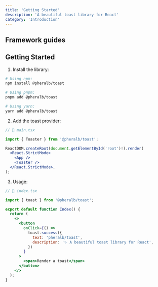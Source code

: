 ```yaml
---
title: 'Getting Started'
description: 'A beautiful toast library for React'
category: 'Introduction'
---
```



<article>

<Hero client:load />

## Framework guides

<Usage />

## Getting Started

1. Install the library:

```bash
# Using npm:
npm install @pheralb/toast

# Using pnpm:
pnpm add @pheralb/toast

# Using yarn:
yarn add @pheralb/toast
```

2. Add the toast provider:

```jsx
// 📃 main.tsx

import { Toaster } from '@pheralb/toast';

ReactDOM.createRoot(document.getElementById('root')!).render(
  <React.StrictMode>
    <App />
    <Toaster />
  </React.StrictMode>,
);
```

3. Usage:

```jsx
// 📃 index.tsx

import { toast } from '@pheralb/toast';

export default function Index() {
  return (
    <>
      <button
        onClick={() =>
          toast.success({
            text: 'pheralb/toast',
            description: '✨ A beautiful toast library for React',
          })
        }
      >
        <span>Render a toast</span>
      </button>
    </>
  );
}
```

</article>
